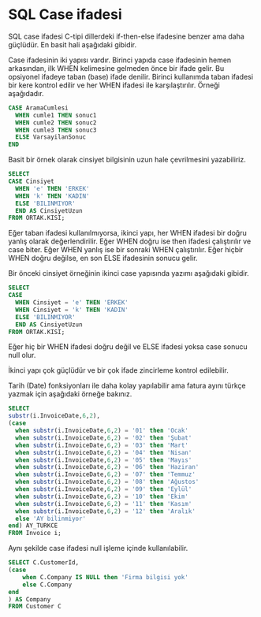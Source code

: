 # SQL Case ifadesi


SQL case ifadesi C-tipi dillerdeki if-then-else ifadesine benzer ama daha güçlüdür.
En basit hali aşağıdaki gibidir.

Case ifadesinin iki yapısı vardır.
Birinci yapıda case ifadesinin hemen arkasından, ilk WHEN kelimesine gelmeden önce bir ifade gelir.
Bu opsiyonel ifadeye taban (base) ifade denilir.
Birinci kullanımda taban ifadesi bir kere kontrol edilir ve her WHEN ifadesi ile karşılaştırılır.
Örneği aşağıdadır.


```sql
CASE AramaCumlesi
  WHEN cumle1 THEN sonuc1
  WHEN cumle2 THEN sonuc2
  WHEN cumle3 THEN sonuc3
  ELSE VarsayilanSonuc
END 
```

Basit bir örnek olarak cinsiyet bilgisinin uzun hale çevrilmesini yazabiliriz.

```sql
SELECT
CASE Cinsiyet
  WHEN 'e' THEN 'ERKEK'
  WHEN 'k' THEN 'KADIN'
  ELSE 'BILINMIYOR'
  END AS CinsiyetUzun
FROM ORTAK.KISI;
```

Eğer taban ifadesi kullanılmıyorsa, ikinci yapı, her WHEN ifadesi bir doğru yanlış olarak değerlendirilir.
Eğer WHEN doğru ise then ifadesi çalıştırılır ve case biter.
Eğer WHEN yanlış ise bir sonraki WHEN çalıştırılır.
Eğer hiçbir WHEN doğru değilse, en son ELSE ifadesinin sonucu gelir.

Bir önceki cinsiyet örneğinin ikinci case yapısında yazımı aşağıdaki gibidir.

```sql
SELECT
CASE 
  WHEN Cinsiyet = 'e' THEN 'ERKEK'
  WHEN Cinsiyet = 'k' THEN 'KADIN'
  ELSE 'BILINMIYOR'
  END AS CinsiyetUzun
FROM ORTAK.KISI;
```

Eğer hiç bir WHEN ifadesi doğru değil ve ELSE ifadesi yoksa case sonucu null olur.

İkinci yapı çok güçlüdür ve bir çok ifade zincirleme kontrol edilebilir.

Tarih (Date) fonksiyonları ile daha kolay yapılabilir ama fatura ayını türkçe yazmak için aşağıdaki örneğe bakınız.

```sql
SELECT 
substr(i.InvoiceDate,6,2),
(case
  when substr(i.InvoiceDate,6,2) = '01' then 'Ocak'
  when substr(i.InvoiceDate,6,2) = '02' then 'Şubat'
  when substr(i.InvoiceDate,6,2) = '03' then 'Mart'
  when substr(i.InvoiceDate,6,2) = '04' then 'Nisan'
  when substr(i.InvoiceDate,6,2) = '05' then 'Mayıs'
  when substr(i.InvoiceDate,6,2) = '06' then 'Haziran'
  when substr(i.InvoiceDate,6,2) = '07' then 'Temmuz'
  when substr(i.InvoiceDate,6,2) = '08' then 'Ağustos'
  when substr(i.InvoiceDate,6,2) = '09' then 'Eylül'
  when substr(i.InvoiceDate,6,2) = '10' then 'Ekim'
  when substr(i.InvoiceDate,6,2) = '11' then 'Kasım'
  when substr(i.InvoiceDate,6,2) = '12' then 'Aralık'
  else 'AY bilinmiyor'
end) AY_TURKCE
FROM Invoice i;
```

Aynı şekilde case ifadesi null işleme içinde kullanılabilir.

```sql
SELECT C.CustomerId,
(case 
    when C.Company IS NULL then 'Firma bilgisi yok'
    else C.Company
end
) AS Company 
FROM Customer C
```